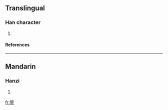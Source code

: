 ==Translingual==
===Han character===
{{Han char|rn=86|rad=火|as=10|sn=14|four=|canj=戈心火 (IPF), XX戈心火 (XXIPF)}}
# {{defn|Han|sort=火10}}
====References====
{{Han ref|kx=0679.120|dkj=19295|hdz=32226.010|uh=718B|ud=29067}}

----
==Mandarin==
===Hanzi===
{{cmn-hanzi|pin=[[nái]] ([[nai2]])|wg=nai<sup>2</sup>}}
# {{defn|Mandarin}}

[[fr:熋]]